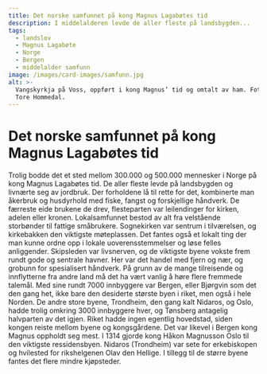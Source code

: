 ```yaml
---
title: Det norske samfunnet på kong Magnus Lagabøtes tid
description: I middelalderen levde de aller fleste på landsbygden...
tags:
  - landslov
  - Magnus Lagabøte
  - Norge
  - Bergen
  - middelalder samfunn
image: /images/card-images/samfunn.jpg
alt: >-
  Vangskyrkja på Voss, oppført i kong Magnus’ tid og omtalt av ham. Foto: Alf
  Tore Hommedal.
---
```



# Det norske samfunnet på kong Magnus Lagabøtes tid

<Container stil="initial side">
    Trolig bodde det et sted mellom 300.000 og 500.000 mennesker i Norge på kong Magnus Lagabøtes tid. De aller fleste levde på landsbygden og livnærte seg av jordbruk. Der forholdene lå til rette for det, kombinerte man åkerbruk og husdyrhold med fiske, fangst og forskjellige håndverk. De færreste eide brukene de drev, flesteparten var leilendinger for kirken, adelen eller kronen. Lokalsamfunnet bestod av alt fra velstående storbønder til fattige småbrukere. Sognekirken var sentrum i tilværelsen, og kirkebakken den viktigste møteplassen. Det fantes også et lokalt ting der man kunne ordne opp i lokale uoverensstemmelser og løse felles anliggender. Skipsleden var livsnerven, og de viktigste byene vokste frem rundt gode og sentrale havner. Her var det handel med fjern og nær, og grobunn for spesialisert håndverk. På grunn av de mange tilreisende og innflytterne fra andre land må det ha vært vanlig å høre flere fremmede talemål. Med sine rundt 7000 innbyggere var Bergen, eller Bjørgvin som det den gang het, ikke bare den desiderte største byen i riket, men også i hele Norden. De andre store byene, Trondheim, den gang kalt Nidaros, og Oslo, hadde trolig omkring 3000 innbyggere hver, og Tønsberg antagelig halvparten av det igjen. Riket hadde ingen egentlig hovedstad, siden kongen reiste mellom byene og kongsgårdene. Det var likevel i Bergen kong Magnus oppholdt seg mest. I 1314 gjorde kong Håkon Magnusson Oslo til den viktigste ressidensbyen. Nidaros (Trondheim) var sete for erkebiskopen og hvilested for rikshelgenen Olav den Hellige. I tillegg til de større byene fantes det flere mindre kjøpsteder.
</Container>

<Figure
    image="/images/introduksjon/Holmen av Arkikon_150.jpg"
    title="Rekonstruksjon av utsikt mot Holmen fra Bryggens museum - for 700 år siden. Bilde: Arkikon as."
    alt="Rekonstruksjon av utsikt mot Holmen fra Bryggens museum - for 700 år siden. Bilde: Arkikon as."
    href="https://kringom.no/nb/de-kirkelige-anleggene-pa-holmen"
>
</Figure>
